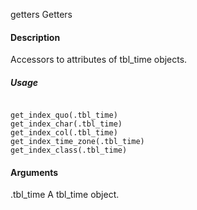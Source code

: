 getters Getters

#### Description
Accessors to attributes of tbl_time objects.

##### Usage
<pre><code>
get_index_quo(.tbl_time)
get_index_char(.tbl_time)
get_index_col(.tbl_time)
get_index_time_zone(.tbl_time)
get_index_class(.tbl_time)
</code></pre>

#### Arguments
.tbl_time A tbl_time object.

